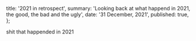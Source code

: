   title: '2021 in retrospect',
  summary: 'Looking back at what happend in 2021, the good, the bad and the ugly',
  date: '31 December, 2021',
  published: true,
};

shit that happended in 2021
